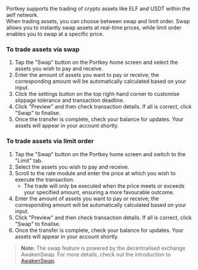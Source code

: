 Portkey supports the trading of crypto assets like ELF and USDT within the aelf network.    
When trading assets, you can choose between swap and limit order. Swap allows you to instantly swap assets at real-time prices, while limit order enables you to swap at a specific price.   

### To trade assets via swap
1. Tap the "Swap" button on the Portkey home screen and select the assets you wish to pay and receive.
2. Enter the amount of assets you want to pay or receive; the corresponding amount will be automatically calculated based on your input.
3. Click the settings button on the top right-hand corner to customise slippage tolerance and transaction deadline.  
4. Click "Preview" and then check transaction details. If all is correct, click "Swap" to finalise.  
5. Once the transfer is complete, check your balance for updates. Your assets will appear in your account shortly.

### To trade assets via limit order
1. Tap the "Swap" button on the Portkey home screen and switch to the "Limit" tab.
2. Select the assets you wish to pay and receive.
3. Scroll to the rate module and enter the price at which you wish to execute the transaction.
    - The trade will only be executed when the price meets or exceeds your specified amount, ensuring a more favourable outcome.
4. Enter the amount of assets you want to pay or receive; the corresponding amount will be automatically calculated based on your input.
5. Click "Preview" and then check transaction details. If all is correct, click "Swap" to finalise.
6. Once the transfer is complete, check your balance for updates. Your assets will appear in your account shortly.

> **Note:** The swap feature is powered by the decentralised exchange AwakenSwap. For more details, check out the introduction to [AwakenSwap](https://www.awaken.finance/).
> 

